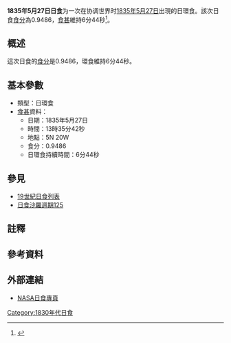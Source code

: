 {{Infobox Solar eclipse
| Year        = 1835
| Month       = 5
| Day         = 27
| Type        = 日環食
| Image       = SE1835May27A.gif
| Image size  = 200px
| Image intro = 1835年5月27日日環食路徑圖
  <!--   日食資料   -->
| Gamma       = -0.2846
| Mag         = 0.9486
| Saros       = [[日食沙羅週期125|125]]
| Saros total = 
| Saros seq   = 
  <!--     食甚     -->
| Duration    = 6分44秒
| Location    = 
| Coords      = 
| Width       = 196公里
  <!--   開始時間   -->
| Partial     = 
| Start type  = 
| Centre      = 
| Greatest    = 13:35:42
  <!--     倒數     -->
| hour        = 13
| minute      = 35
| second      = 42
| Duration_s  = 
}}
'''1835年5月27日日食'''为一次在协调世界时[[1835年|1835年]][[5月27日|5月27日]]出現的日環食。該次日食[[食分|食分]]為0.9486，[[食甚|食甚]]維持6分44秒<ref name="nasa_catalog_list">{{cite web |url=http://eclipse.gsfc.nasa.gov/SEcat5/SE1801-1900.html |title=Catalog of Solar Eclipses: 1801 to 1900 |language=en |publisher=[[NASA|NASA]] |accessdate=2009-07-26 |archiveurl=https://web.archive.org/web/20150112204733/http://eclipse.gsfc.nasa.gov/SEcat5/SE1801-1900.html |archivedate=2015-01-12 |deadurl=no }}</ref>。

== 概述 ==
這次日食的[[食分|食分]]是0.9486，環食維持6分44秒。

== 基本參數 ==
{{NoteUTC}}
* 類型：日環食
*[[食甚|食甚]]資料：
** 日期：1835年5月27日
** 時間：13時35分42秒 
** 地點：5N 20W
** 食分：0.9486
** 日環食持續時間：6分44秒

== 參見 ==
{{日食主題}}
* [[19世紀日食列表|19世紀日食列表]]
* [[日食沙羅週期125|日食沙羅週期125]]

== 註釋 ==
{{NoteFoot}}

== 參考資料 ==
{{reflist}}

== 外部連結 ==
* [http://eclipse.gsfc.nasa.gov/solar.html NASA日食專頁]{{Wayback|url=http://eclipse.gsfc.nasa.gov/solar.html |date=20190108200537 }}{{en icon}}

{{日食}}

[[Category:1830年代日食|Category:1830年代日食]]

{{Eclipse-stub}}